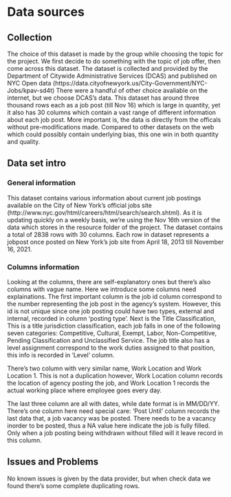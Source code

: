 # Data sources

## Collection

The choice of this dataset is made by the group while choosing the topic for the project. We first decide to do something with the topic of job offer, then come across this dataset. The dataset is collected and provided by the Department of Citywide Administrative Services (DCAS) and published on NYC Open data (https://data.cityofnewyork.us/City-Government/NYC-Jobs/kpav-sd4t) There were a handful of other choice avaliable on the internet, but we choose DCAS's data. This dataset has around three thousand rows each as a job post (till Nov 16) which is large in quantity, yet it also has 30 columns which contain a vast range of different information about each job post. More important is, the data is directly from the officals without pre-modifications made. Compared to other datasets on the web which could possibly contain underlying bias, this one win in both quantity and quality.

## Data set intro

### General information

This dataset contains various information about current job postings available on the City of New York’s official jobs site (http://www.nyc.gov/html/careers/html/search/search.shtml). As it is updating quickly on a weekly basis, we're using the Nov 16th version of the data which stores in the resource folder of the project. The dataset contains a total of 2838 rows with 30 columns. Each row in dataset represents a jobpost once posted on New York's job site from April 18, 2013 till November 16, 2021. 

### Columns information

Looking at the columns, there are self-explanatory ones but there's also columns with vague name. Here we introduce some columns need explainations. The first important column is the job id column correspond to the number representing the job post in the agency's system. However, this id is not unique since one job posting could have two types, external and internal, recorded in column 'posting type'. Next is the Title Classification, This is a title jurisdiction classification, each job falls in one of the following seven categories: Competitive, Cultural, Exempt, Labor, Non-Competitive, Pending Classification and Unclassified Service. The job title also has a level assignment correspond to the work duties assigned to that position, this info is recorded in 'Level' column. 

There's two column with very similar name, Work Location and Work Location 1. This is not a duplication however, Work Location column records the location of agency posting the job, and Work Location 1 records the actual working place where employee goes every day. 

The last three column are all with dates, while date format is in MM/DD/YY. There's one column here need special care: 'Post Until' column records the last data that, a job vacancy was be posted. There needs to be a vacancy inorder to be posted, thus a NA value here indicate the job is fully filled. Only when a job posting being withdrawn without filled will it leave record in this column.

## Issues and Problems

No known issues is given by the data provider, but when check data we found there's some complete duplicating rows.